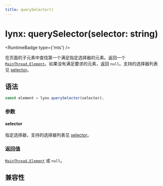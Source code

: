 ```yaml
---
title: querySelector()
---
```



# lynx: querySelector(selector: string)

<RuntimeBadge type={'mts'} />

在页面的子元素中查找第一个满足指定选择器的元素。返回一个 [`MainThread.Element`](../main-thread/main-thread-element)。如果没有满足要求的元素，返回 `null`。支持的选择器列表见 [selector](../selector-query/selector-query-select#selector)。

## 语法

```ts
const element = lynx.querySelector(selector);
```

### 参数

#### selector

指定选择器，支持的选择器列表见 [selector](../selector-query/selector-query-select#selector)。

### 返回值

[`MainThread.Element`](../main-thread/main-thread-element) 或 `null`。

## 兼容性


<LegacyCompatTable metadata="lynx-api/lynx/querySelector" />
